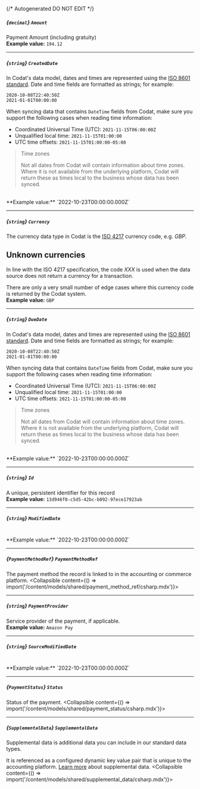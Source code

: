 {/* Autogenerated DO NOT EDIT  */}

##### *{`decimal`}* `Amount`
Payment Amount (including gratuity)
<br/>
**Example value:** `194.12`

---
##### *{`string`}* `CreatedDate`
In Codat's data model, dates and times are represented using the <a class="external" href="https://en.wikipedia.org/wiki/ISO_8601" target="_blank">ISO 8601 standard</a>. Date and time fields are formatted as strings; for example:

```
2020-10-08T22:40:50Z
2021-01-01T00:00:00
```



When syncing data that contains `DateTime` fields from Codat, make sure you support the following cases when reading time information:

- Coordinated Universal Time (UTC): `2021-11-15T06:00:00Z`
- Unqualified local time: `2021-11-15T01:00:00`
- UTC time offsets: `2021-11-15T01:00:00-05:00`

> Time zones
> 
> Not all dates from Codat will contain information about time zones.  
> Where it is not available from the underlying platform, Codat will return these as times local to the business whose data has been synced.
<br/>
**Example value:** `2022-10-23T00:00:00.000Z`

---
##### *{`string`}* `Currency`
The currency data type in Codat is the [ISO 4217](https://en.wikipedia.org/wiki/ISO_4217) currency code, e.g. _GBP_.

## Unknown currencies

In line with the ISO 4217 specification, the code _XXX_ is used when the data source does not return a currency for a transaction. 

There are only a very small number of edge cases where this currency code is returned by the Codat system.
<br/>
**Example value:** `GBP`

---
##### *{`string`}* `DueDate`
In Codat's data model, dates and times are represented using the <a class="external" href="https://en.wikipedia.org/wiki/ISO_8601" target="_blank">ISO 8601 standard</a>. Date and time fields are formatted as strings; for example:

```
2020-10-08T22:40:50Z
2021-01-01T00:00:00
```



When syncing data that contains `DateTime` fields from Codat, make sure you support the following cases when reading time information:

- Coordinated Universal Time (UTC): `2021-11-15T06:00:00Z`
- Unqualified local time: `2021-11-15T01:00:00`
- UTC time offsets: `2021-11-15T01:00:00-05:00`

> Time zones
> 
> Not all dates from Codat will contain information about time zones.  
> Where it is not available from the underlying platform, Codat will return these as times local to the business whose data has been synced.
<br/>
**Example value:** `2022-10-23T00:00:00.000Z`

---
##### *{`string`}* `Id`
A unique, persistent identifier for this record
<br/>
**Example value:** `13d946f0-c5d5-42bc-b092-97ece17923ab`

---
##### *{`string`}* `ModifiedDate`
<br/>
**Example value:** `2022-10-23T00:00:00.000Z`

---
##### *{`PaymentMethodRef`}* `PaymentMethodRef`
The payment method the record is linked to in the accounting or commerce platform.
<Collapsible content={() => import('/content/models/shared/payment_method_ref/csharp.mdx')}>
</Collapsible>

---
##### *{`string`}* `PaymentProvider`
Service provider of the payment, if applicable.
<br/>
**Example value:** `Amazon Pay`

---
##### *{`string`}* `SourceModifiedDate`
<br/>
**Example value:** `2022-10-23T00:00:00.000Z`

---
##### *{`PaymentStatus`}* `Status`
Status of the payment.
<Collapsible content={() => import('/content/models/shared/payment_status/csharp.mdx')}>
</Collapsible>

---
##### *{`SupplementalData`}* `SupplementalData`
Supplemental data is additional data you can include in our standard data types. 

It is referenced as a configured dynamic key value pair that is unique to the accounting platform. [Learn more](https://docs.codat.io/using-the-api/supplemental-data/overview) about supplemental data.
<Collapsible content={() => import('/content/models/shared/supplemental_data/csharp.mdx')}>
</Collapsible>

